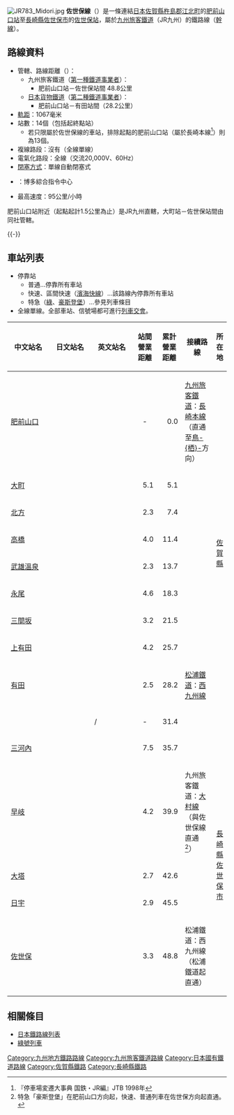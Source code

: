 {{Infobox 鐵道路線
|日文原名=佐世保線
|平假名=させぼせん
|羅馬拼音=Sasebo sen
|路線名稱=[[File:JR_logo_(kyushu).svg|35px]] 佐世保線
|路線顏色=#36b558
|圖片=Midori_Thsc782_Sasebostation.jpg
|圖片大小=300px
|圖片說明=佐世保線的特急「[[綠號列車|綠]]」（[[佐世保站|佐世保站]]）
|所在地={{JPN}}[[佐賀縣|佐賀縣]]、[[長崎縣|長崎縣]]
|起點=[[肥前山口站|肥前山口站]]
|終點=[[佐世保站|佐世保站]]
|站數=14個
|通車=1895年5月5日
|擁有者=[[File:JR_logo_(kyushu).svg|25px]] [[九州旅客鐵道|九州旅客鐵道]]（JR九州）
|營運者=[[File:JR_logo_(kyushu).svg|25px]] 九州旅客鐵道
|使用車輛=參見[[#使用車輛|使用車輛]]
|路線距離=48.8公里
|軌距=1,067毫米
|軌道數量=[[單線鐵路|單線]]
|電氣化方式=[[交流電|交流電]]20,000 [[伏特|V]]、60[[赫茲|Hz]] [[高架電纜|高架電纜]]
|閉塞方式=單線自動閉塞式
|保安裝置=
|最高速度=95公里/小時
|路線圖=Sasebo_line_ja.png
{{佐世保線RDT}}
}}

[[File:JR783_Midori.jpg|thumb]]
'''佐世保線'''（{{jpn|j=佐世保線|hg=させぼせん|rm=Sasebo sen|f=y}}）是一條連結[[日本|日本]][[佐賀縣|佐賀縣]][[杵島郡|杵島郡]][[江北町|江北町]]的[[肥前山口站|肥前山口站]]至[[長崎縣|長崎縣]][[佐世保市|佐世保市]]的[[佐世保站|佐世保站]]，屬於[[九州旅客鐵道|九州旅客鐵道]]（JR九州）的鐵路線（[[幹線|幹線]]）。

== 路線資料 ==
*管轄、路線距離（{{link-ja|營業距離|営業キロ}}）：
**九州旅客鐵道（[[鐵路公司|第一種鐵道事業者]]）：
***肥前山口站－佐世保站間 48.8公里
**[[日本貨物鐵道|日本貨物鐵道]]（[[鐵路公司|第二種鐵道事業者]]）：
***肥前山口站－有田站間（28.2公里）
*[[軌距|軌距]]：1067毫米
*站數：14個（包括起終點站）
** 若只限屬於佐世保線的車站，排除起點的肥前山口站（屬於長崎本線<ref>『停車場変遷大事典 国鉄・JR編』JTB 1998年</ref>）則為13個。
*複線路段：沒有（全線單線）
*電氣化路段：全線（交流20,000V、60Hz）
*[[閉塞_(鐵路)|閉塞方式]]：單線自動閉塞式
*{{link-ja|運轉指令所|運転指令所}}：博多綜合指令中心
*最高速度：95公里/小時

肥前山口站附近（起點起計1.5公里為止）是JR九州{{link-ja|九州旅客鐵道鐵道事業本部|九州旅客鉄道鉄道事業本部|本社鐵道事業本部}}直轄，大町站－佐世保站間由同社{{link-ja|九州旅客鐵道長崎支社|九州旅客鉄道長崎支社|長崎支社}}管轄。

{{-}}
== 車站列表 ==
* 停靠站
** 普通…停靠所有車站
** 快速、區間快速（[[濱海快線_(日本)|濱海快線]]）…該路線內停靠所有車站
** 特急（[[綠號列車|綠]]、[[豪斯登堡號列車|豪斯登堡]]）…參見列車條目
* 全線單線。全部車站、信號場都可進行[[列車交會|列車交會]]。

{| class="wikitable" rules="all"
|-
!style="width:5em;"|中文站名
!style="width:5em;"|日文站名
!style="width:5em;"|英文站名
!style="width:2.5em;"|站間營業距離
!style="width:2.5em;"|累計營業距離
!接續路線
!colspan="2"|所在地
|-
|[[肥前山口站|肥前山口]]
|{{lang|ja|肥前山口}}
|{{lang|en|Hizen-Yamaguchi}}
|style="text-align:center;"| -
|style="text-align:right;"|0.0
|[[九州旅客鐵道|九州旅客鐵道]]：[[長崎本線|長崎本線]]（直通至[[鳥栖站|鳥-{栖}-]]方向）
|rowspan="10" style="text-align:center; width:1em;"|[[佐賀縣|佐賀縣]]
|style="white-space:nowrap;"|[[杵島郡|杵島郡]][[江北町|江北町]]
|-
|[[大町站_(佐賀縣)|大町]]
|{{lang|ja|大町}}
|{{lang|en|Ōmachi}}
|style="text-align:right;"|5.1
|style="text-align:right;"|5.1
| 
|杵島郡[[大町町|大町町]]
|-
|[[北方站_(佐賀縣)|北方]]
|{{lang|ja|北方}}
|{{lang|en|Kitagata}}
|style="text-align:right;"|2.3
|style="text-align:right;"|7.4
| 
|rowspan="5"|[[武雄市|武雄市]]
|-
|[[高橋站_(日本)|高橋]]
|{{lang|ja|高橋}}
|{{lang|en|Takahashi}}
|style="text-align:right;"|4.0
|style="text-align:right;"|11.4
| 
|-
|[[武雄溫泉站|武雄溫泉]]
|{{lang|ja|武雄温泉}}
|{{lang|en|Takeo-Onsen}}
|style="text-align:right;"|2.3
|style="text-align:right;"|13.7
| 
|-
|[[永尾站|永尾]]
|{{lang|ja|永尾}}
|{{lang|en|Nagao}}
|style="text-align:right;"|4.6
|style="text-align:right;"|18.3
| 
|-
|[[三間坂站|三間坂]]
|{{lang|ja|三間坂}}
|{{lang|en|Mimasaka}}
|style="text-align:right;"|3.2
|style="text-align:right;"|21.5
| 
|-
|[[上有田站|上有田]]
|{{lang|ja|上有田}}
|{{lang|en|Kami-Arita}}
|style="text-align:right;"|4.2
|style="text-align:right;"|25.7
| 
|rowspan="3"|[[西松浦郡|西松浦郡]]<br />[[有田町|有田町]]
|-
|[[有田站|有田]]
|{{lang|ja|有田}}
|{{lang|en|Arita}}
|style="text-align:right;"|2.5
|style="text-align:right;"|28.2
|[[松浦鐵道|松浦鐵道]]：[[西九州線|西九州線]]
|-
|{{link-ja|西有田信號場|西有田信号場}}
|{{lang|ja|西有田信号場}}
|/
|style="text-align:center;"| -
|style="text-align:right;"|31.4
| 
|-
|[[三河內站|三河內]]
|{{lang|ja|三河内}}
|{{lang|en|Mikawachi}}
|style="text-align:right;"|7.5
|style="text-align:right;"|35.7
| 
|rowspan="5" colspan="2"|[[長崎縣|長崎縣]]<br />[[佐世保市|佐世保市]]
|-
|[[早岐站|早岐]]
|{{lang|ja|早岐}}
|{{lang|en|Haiki}}
|style="text-align:right;"|4.2
|style="text-align:right;"|39.9
|九州旅客鐵道：[[大村線|大村線]]（與佐世保線直通<ref>特急「豪斯登堡」在肥前山口方向起，快速、普通列車在佐世保方向起直通。</ref>）
|-
|[[大塔站_(日本)|大塔]]
|{{lang|ja|大塔}}
|{{lang|en|Daitō}}
|style="text-align:right;"|2.7
|style="text-align:right;"|42.6
| 
|-
|[[日宇站|日宇]]
|{{lang|ja|日宇}}
|{{lang|en|Hiu}}
|style="text-align:right;"|2.9
|style="text-align:right;"|45.5
| 
|-
|[[佐世保站|佐世保]]
|{{lang|ja|佐世保}}
|{{lang|en|Sasebo}}
|style="text-align:right;"|3.3
|style="text-align:right;"|48.8
|松浦鐵道：西九州線（松浦鐵道起直通）
|}

== 相關條目 ==
*[[日本鐵路線列表|日本鐵路線列表]]
*[[綠號列車|綠號列車]]

{{佐世保線}}
{{九州旅客鐵道長崎支社}}
{{DEFAULTSORT:Sasebo Line}}
[[Category:九州地方鐵路路線|Category:九州地方鐵路路線]]
[[Category:九州旅客鐵道路線|Category:九州旅客鐵道路線]]
[[Category:日本國有鐵道路線|Category:日本國有鐵道路線]]
[[Category:佐賀縣鐵路|Category:佐賀縣鐵路]]
[[Category:長崎縣鐵路|Category:長崎縣鐵路]]